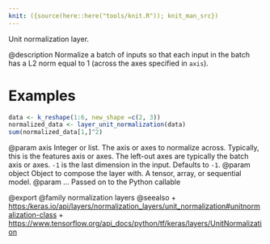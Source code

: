 ```yaml
---
knit: ({source(here::here("tools/knit.R")); knit_man_src})
---
```

Unit normalization layer.

@description
Normalize a batch of inputs so that each input in the batch has a L2 norm
equal to 1 (across the axes specified in `axis`).

# Examples
```r
data <- k_reshape(1:6, new_shape =c(2, 3))
normalized_data <- layer_unit_normalization(data)
sum(normalized_data[1,]^2)
```

@param axis Integer or list. The axis or axes to normalize across.
Typically, this is the features axis or axes. The left-out axes are
typically the batch axis or axes. `-1` is the last dimension
in the input. Defaults to `-1`.
@param object Object to compose the layer with. A tensor, array, or sequential model.
@param ... Passed on to the Python callable

@export
@family normalization layers
@seealso
+ <https:/keras.io/api/layers/normalization_layers/unit_normalization#unitnormalization-class>
+ <https://www.tensorflow.org/api_docs/python/tf/keras/layers/UnitNormalization>

